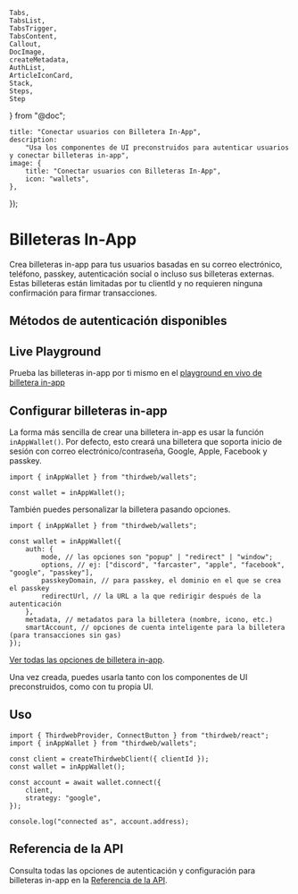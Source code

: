 	Tabs,
	TabsList,
	TabsTrigger,
	TabsContent,
	Callout,
	DocImage,
	createMetadata,
	AuthList,
	ArticleIconCard,
	Stack,
	Steps,
	Step
} from "@doc";

	title: "Conectar usuarios con Billetera In-App",
	description:
		"Usa los componentes de UI preconstruidos para autenticar usuarios y conectar billeteras in-app",
	image: {
		title: "Conectar usuarios con Billeteras In-App",
		icon: "wallets",
	},
});

# Billeteras In-App

Crea billeteras in-app para tus usuarios basadas en su correo electrónico, teléfono, passkey, autenticación social o incluso sus billeteras externas. Estas billeteras están limitadas por tu clientId y no requieren ninguna confirmación para firmar transacciones.

## Métodos de autenticación disponibles

<AuthList />

## Live Playground

Prueba las billeteras in-app por ti mismo en el [playground en vivo de billetera in-app](https://playground.thirdweb.com/connect/in-app-wallet)

<Stack>

<ArticleIconCard
	title="Prueba la demostración"
	icon={ExternalLink}
	href="https://playground.thirdweb.com/connect/in-app-wallet"
	description="Ve el SDK en acción en el playground en vivo"
/>

</Stack>

## Configurar billeteras in-app

La forma más sencilla de crear una billetera in-app es usar la función `inAppWallet()`. Por defecto, esto creará una billetera que soporta inicio de sesión con correo electrónico/contraseña, Google, Apple, Facebook y passkey.

```tsx
import { inAppWallet } from "thirdweb/wallets";

const wallet = inAppWallet();
```

También puedes personalizar la billetera pasando opciones.

```tsx
import { inAppWallet } from "thirdweb/wallets";

const wallet = inAppWallet({
	auth: {
        mode, // las opciones son "popup" | "redirect" | "window";
        options, // ej: ["discord", "farcaster", "apple", "facebook", "google", "passkey"],
        passkeyDomain, // para passkey, el dominio en el que se crea el passkey
        redirectUrl, // la URL a la que redirigir después de la autenticación
	},
	metadata, // metadatos para la billetera (nombre, icono, etc.)
	smartAccount, // opciones de cuenta inteligente para la billetera (para transacciones sin gas)
});

```

[Ver todas las opciones de billetera in-app](/references/typescript/v5/InAppWalletCreationOptions).

Una vez creada, puedes usarla tanto con los componentes de UI preconstruidos, como con tu propia UI.

## Uso

```tsx
import { ThirdwebProvider, ConnectButton } from "thirdweb/react";
import { inAppWallet } from "thirdweb/wallets";

const client = createThirdwebClient({ clientId });
const wallet = inAppWallet();

const account = await wallet.connect({
	client,
	strategy: "google",
});

console.log("connected as", account.address);

```

## Referencia de la API

Consulta todas las opciones de autenticación y configuración para billeteras in-app en la [Referencia de la API](/references/typescript/v5/inAppWallet).

<Stack>

<ArticleIconCard
	title="inAppWallet"
	icon={TypeScriptIcon}
	href="/references/typescript/v5/inAppWallet"
	description="Crea una billetera in-app desde cualquier método de autenticación"
/>

</Stack>
